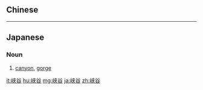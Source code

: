 {{also|峽谷}}
==Chinese==
{{zh-see|峽谷}}

----

==Japanese==
{{ja-kanjitab|きょう|こく|yomi=on}}

===Noun===
{{ja-noun|きょうこく|kyu=峽谷}}

# [[canyon]], [[gorge]]

[[it:峡谷]]
[[hu:峡谷]]
[[mg:峡谷]]
[[ja:峡谷]]
[[zh:峡谷]]